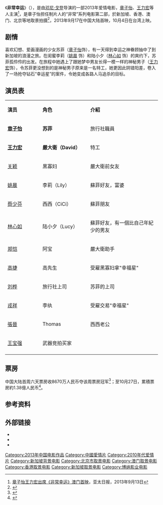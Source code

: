 {{Infobox Film
| name             = 非常幸运
| original_name    = My Lucky Star 
| image            = 非常幸运.jpg
| caption          = 我的男人我自己救
| director         = [[邓尼·戈登|邓尼·戈登]]（Dennie Gordon）
| producer         = [[章子怡|章子怡]]
| writer           = Amy Snow、孟瑤、黄旭海、周隼
| narrator         = 
| based on         = 桂佑铭、Dennie Gordon、Amy Snow
| starring         = [[章子怡|章子怡]]、[[王力宏|王力宏]]
| music            = 王宗贤
| cinematography   = 
| editing          = Zack Arnold 
| studio          = 我的幸运星星制作有限公司
| distributor      = 
| released         = {{CHN}} 2013年9月17日<br/>{{AUS}} 2013年9月19日<br/>{{NZL}} 2013年9月19日<br/>{{SIN}} 2013年9月19日<br/>{{USA}} 2013年9月20日(有限剧院地点)<br/> {{TWN}} 2013年10月4日<br/>{{MAS}} 2013年10月10日 <br/>{{HKG}} 2013年10月10日 <br/>
| rate             = 
| runtime          =  113分钟
| country          = {{CHN}}
| language         = [[普通话|普通话]]
| imdb_id          = tt2102502
| amg_id           = 
| budget           = 
| gross            = 
| cn_name  = 
| tw_name  = 
| hk_name  = 
}}
《'''非常幸运'''》（{{lang|en|'''''My Lucky Star'''''}}），是由[[邓尼·戈登|邓尼·戈登]]导演的一部2013年爱情电影，[[章子怡|章子怡]]、[[王力宏|王力宏]]等人主演<ref>[http://www.apdnews.com/news/34372.html 章子怡王力宏出席《非常幸运》澳门首映]，亚太日报，2013年9月13日</ref>，是章子怡担任制片人的“非常”系列电影第二部，於新加坡、香港、澳门、北京等地取景拍摄<ref>{{cite web |url=http://et.21cn.com/gundong/etscroll/2012/10/17/13280814.shtml |language= |title=《非常幸运》杀青打雪仗 章子怡称还有续集 |publisher=21CN |date=2012-10-17 |accessdate= |archive-url=https://web.archive.org/web/20130927005604/http://et.21cn.com/gundong/etscroll/2012/10/17/13280814.shtml |archive-date=2013-09-27 |dead-url=yes }}</ref>，2013年9月17在中国大陆首映，10月4日在台湾上映。

==剧情==
喜欢幻想、爱画漫画的少女苏菲（[[章子怡|章子怡]]饰），有一天得到幸运之神眷顾抽中了到新加坡的浪漫之旅。在闺蜜李莉（[[姚晨|姚晨]] 饰）和陆小夕（[[林心如|林心如]] 饰）的爽约下，苏菲孤伶伶的出发。在旅程中她遇上了跟她梦中男友长得一模一样的神秘男子（[[王力宏|王力宏]]饰），令苏菲更没想到的是神秘男子原来是一名特工，她更因此阴错阳差，卷入了一场抢夺钻石“幸运星”的案件，令她变成各路人马追杀的目标。

==演员表==
{| class="wikitable" width="35%"
|- style="background:cornflowerblue; color:white" align=center
|style="width:10%"|'''演员'''||style="width:10%"|'''角色'''||style="width:20%"|'''介紹'''
|-
| '''[[章子怡|章子怡]]''' ||'''苏菲'''||旅行社職員
|-
| '''[[王力宏|王力宏]]''' ||'''嚴大衛（David）'''||特工
|-
|[[关颖|关颖]]||黑寡妇||嚴大衛前女友
|-
|[[姚晨|姚晨]]||李莉（Lily）||蘇菲好友，富婆
|-
|[[蔡少芬|蔡少芬]]||西西（CiCi）||蘇菲朋友
|-
|[[林心如|林心如]]||陆小夕（Lucy）||蘇菲好友，有一個比自己年紀少的男友
|-
|[[郑恺|郑恺]]||阿宝||嚴大衛助手
|-
|[[高捷_(演員)|高捷]]||高先生|| 受雇黑寡妇拿"幸福星"
|-
|[[刘桦|刘桦]]||旅行社上司|| 苏菲的上司
|-
|[[戎祥|戎祥]]||李纨 || 受雇交易"幸福星"
|-
|[[張晉|張晉]]||Thomas||西西老公
|-
|[[王宝强|王宝强]]|| 武器竞拍买家 ||
|-
|}

== 票房 ==
中国大陆首周六天票房收8670万人民币夺该周票房冠军<ref>{{cite web|url=http://news.mtime.com/2013/09/24/1518406.html | language= | title=中秋档斩获2.22亿 《非常幸运》首周成功夺冠|publisher=mtime|date=2013-09-24 |accessdate= }}</ref>；至10月27日，累積票房約1.38億人民币<ref>{{cite web |url=http://news.mtime.com/2013/10/29/1519921.html |language= |title="《金刚狼2》内地蝉联破2亿 十月下旬影市低迷 |publisher=Mtime时光网 |date=2013-10-29 |accessdate= |archive-url=https://web.archive.org/web/20131102145059/http://news.mtime.com/2013/10/29/1519921.html |archive-date=2013-11-02 |dead-url=yes }}</ref>。

{{start box}}
{{succession prize box|《'''[[蓝精灵2|蓝精灵2]]'''》|《[[狄仁杰之神都龙王|狄仁杰之神都龙王]]》|{{flagicon|China}}[[2013年中国内地一周票房冠军|2013年中国内地一周票房冠军]]|第38周}}
{{end box}}

== 参考资料 ==
{{reflist}}

== 外部链接 ==
*{{新浪微博|sufeiverylucky}}
*{{Mtime|156587}}
*{{IMDb title|2102502}}

{{DEFAULTSORT:FEI非}}
[[Category:2013年中国电影作品|Category:2013年中国电影作品]]
[[Category:中國愛情片|Category:中國愛情片]]
[[Category:2010年代爱情片|Category:2010年代爱情片]]
[[Category:新加坡背景电影|Category:新加坡背景电影]]
[[Category:北京市取景电影|Category:北京市取景电影]]
[[Category:澳门取景电影|Category:澳门取景电影]]
[[Category:香港取景电影|Category:香港取景电影]]
[[Category:新加坡取景电影|Category:新加坡取景电影]]
[[Category:博纳影业电影|Category:博纳影业电影]]
